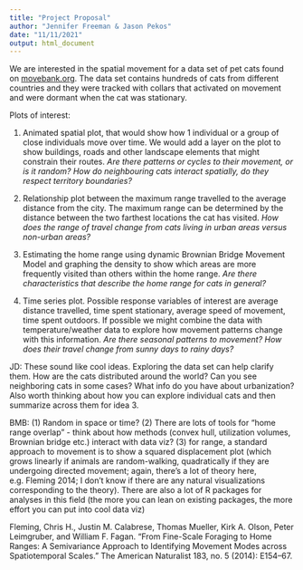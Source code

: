 ```yaml
---
title: "Project Proposal"
author: "Jennifer Freeman & Jason Pekos"
date: "11/11/2021"
output: html_document
---
```


We are interested in the spatial movement for a data set of pet cats found on [movebank.org](https://www.movebank.org/cms/webapp?gwt_fragment=page=studies,path=study64283289). The data set contains hundreds of cats from different countries and they were tracked with collars that activated on movement and were dormant when the cat was stationary.

Plots of interest:

1. Animated spatial plot, that would show how 1 individual or a group of close individuals move over time. We would add a layer on the plot to show buildings, roads and other landscape elements that might constrain their routes. *Are there patterns or cycles to their movement, or is it random? How do neighbouring cats interact spatially, do they respect territory boundaries?*

2. Relationship plot between the maximum range travelled to the average distance from the city. The maximum range can be determined by the distance between the two farthest locations the cat has visited. *How does the range of travel change from cats living in urban areas versus non-urban areas?*

3. Estimating the home range using dynamic Brownian Bridge Movement Model and graphing the density to show which areas are more frequently visited than others within the home range. *Are there characteristics that describe the home range for cats in general?*

4. Time series plot. Possible response variables of interest are average distance travelled, time spent stationary, average speed of movement, time spent outdoors. If possible we might combine the data with temperature/weather data to explore how movement patterns change with this information. *Are there seasonal patterns to movement? How does their travel change from sunny days to rainy days?*

JD: These sound like cool ideas. Exploring the data set can help clarify them. How are the cats distributed around the world? Can you see neighboring cats in some cases? What info do you have about urbanization? Also worth thinking about how you can explore individual cats and then summarize across them for idea 3.

BMB: (1) Random in space or time? (2) There are lots of tools for "home range overlap" - think about how methods (convex hull, utilization volumes, Brownian bridge etc.) interact with data viz? (3) for range, a standard approach to movement is to show a squared displacement plot (which grows linearly if animals are random-walking, quadratically if they are undergoing directed movement; again, there's a lot of theory here, e.g. Fleming 2014; I don't know if there are any natural visualizations corresponding to the theory). There are also a lot of R packages for analyses in this field (the more you can lean on existing packages, the more effort you can put into cool data viz)

Fleming, Chris H., Justin M. Calabrese, Thomas Mueller, Kirk A. Olson, Peter Leimgruber, and William F. Fagan. “From Fine-Scale Foraging to Home Ranges: A Semivariance Approach to Identifying Movement Modes across Spatiotemporal Scales.” The American Naturalist 183, no. 5 (2014): E154–67.

